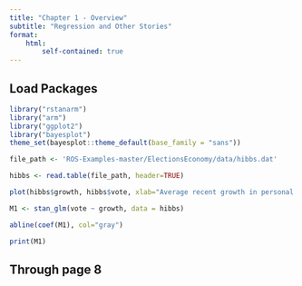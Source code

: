 ```yaml
---
title: "Chapter 1 - Overview"
subtitle: "Regression and Other Stories"
format:
    html:
        self-contained: true
---
```


## Load Packages

```r
library("rstanarm")
library("arm")
library("ggplot2")
library("bayesplot")
theme_set(bayesplot::theme_default(base_family = "sans"))
```

```r
file_path <- 'ROS-Examples-master/ElectionsEconomy/data/hibbs.dat'

hibbs <- read.table(file_path, header=TRUE)

plot(hibbs$growth, hibbs$vote, xlab="Average recent growth in personal income", ylab="Incumbent party's vote share")

M1 <- stan_glm(vote ~ growth, data = hibbs)

abline(coef(M1), col="gray")

print(M1)
```
## Through page 8